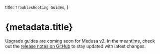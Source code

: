   title: `Troubleshooting Guides`,
}

# {metadata.title}

<Note type="soon">

Upgrade guides are coming soon for Medusa v2. In the meantime, check out the [release notes on GitHub](https://github.com/medusajs/medusa/releases) to stay updated with latest changes.

</Note>

